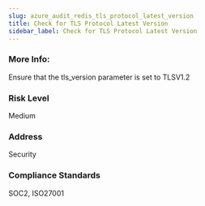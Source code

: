 ```yaml
---
slug: azure_audit_redis_tls_protocol_latest_version
title: Check for TLS Protocol Latest Version
sidebar_label: Check for TLS Protocol Latest Version
---
```


### More Info:

Ensure that the tls_version parameter is set to TLSV1.2

### Risk Level

Medium

### Address

Security

### Compliance Standards

SOC2, ISO27001

